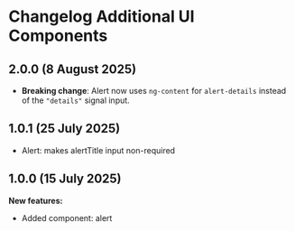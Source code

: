 
<Meta title="My Health belgium.be/Changelog additional ui components" />

# Changelog Additional UI Components

## 2.0.0 (8 August 2025)

- **Breaking change**: Alert now uses `ng-content` for `alert-details` instead of the `"details"` signal input.

## 1.0.1 (25 July 2025)

- Alert: makes alertTitle input non-required

## 1.0.0 (15 July 2025)

**New features:**

- Added component: alert
